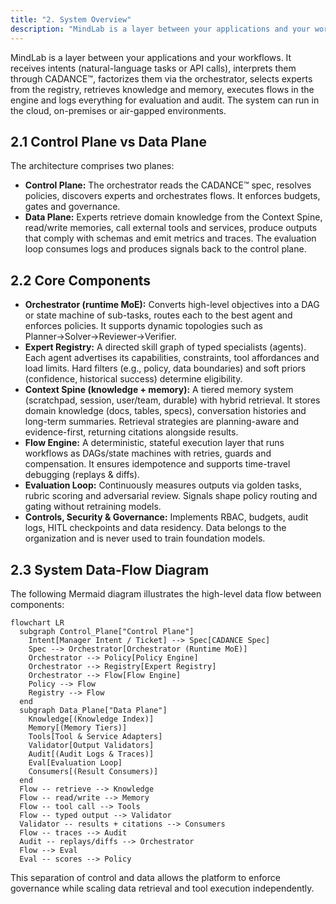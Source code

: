 ```yaml
---
title: "2. System Overview"
description: "MindLab is a layer between your applications and your workflows, composed of a control plane and a data plane."
---
```


MindLab is a layer between your applications and your workflows. It receives intents (natural-language tasks or API calls), interprets them through CADANCE™, factorizes them via the orchestrator, selects experts from the registry, retrieves knowledge and memory, executes flows in the engine and logs everything for evaluation and audit. The system can run in the cloud, on-premises or air-gapped environments.

## 2.1 Control Plane vs Data Plane

The architecture comprises two planes:

- **Control Plane:** The orchestrator reads the CADANCE™ spec, resolves policies, discovers experts and orchestrates flows. It enforces budgets, gates and governance.
- **Data Plane:** Experts retrieve domain knowledge from the Context Spine, read/write memories, call external tools and services, produce outputs that comply with schemas and emit metrics and traces. The evaluation loop consumes logs and produces signals back to the control plane.

## 2.2 Core Components

- **Orchestrator (runtime MoE):** Converts high-level objectives into a DAG or state machine of sub-tasks, routes each to the best agent and enforces policies. It supports dynamic topologies such as Planner→Solver→Reviewer→Verifier.
- **Expert Registry:** A directed skill graph of typed specialists (agents). Each agent advertises its capabilities, constraints, tool affordances and load limits. Hard filters (e.g., policy, data boundaries) and soft priors (confidence, historical success) determine eligibility.
- **Context Spine (knowledge + memory):** A tiered memory system (scratchpad, session, user/team, durable) with hybrid retrieval. It stores domain knowledge (docs, tables, specs), conversation histories and long-term summaries. Retrieval strategies are planning-aware and evidence-first, returning citations alongside results.
- **Flow Engine:** A deterministic, stateful execution layer that runs workflows as DAGs/state machines with retries, guards and compensation. It ensures idempotence and supports time-travel debugging (replays & diffs).
- **Evaluation Loop:** Continuously measures outputs via golden tasks, rubric scoring and adversarial review. Signals shape policy routing and gating without retraining models.
- **Controls, Security & Governance:** Implements RBAC, budgets, audit logs, HITL checkpoints and data residency. Data belongs to the organization and is never used to train foundation models.

## 2.3 System Data-Flow Diagram

The following Mermaid diagram illustrates the high-level data flow between components:

```mermaid
flowchart LR
  subgraph Control_Plane["Control Plane"]
    Intent[Manager Intent / Ticket] --> Spec[CADANCE Spec]
    Spec --> Orchestrator[Orchestrator (Runtime MoE)]
    Orchestrator --> Policy[Policy Engine]
    Orchestrator --> Registry[Expert Registry]
    Orchestrator --> Flow[Flow Engine]
    Policy --> Flow
    Registry --> Flow
  end
  subgraph Data_Plane["Data Plane"]
    Knowledge[(Knowledge Index)]
    Memory[(Memory Tiers)]
    Tools[Tool & Service Adapters]
    Validator[Output Validators]
    Audit[(Audit Logs & Traces)]
    Eval[Evaluation Loop]
    Consumers[(Result Consumers)]
  end
  Flow -- retrieve --> Knowledge
  Flow -- read/write --> Memory
  Flow -- tool call --> Tools
  Flow -- typed output --> Validator
  Validator -- results + citations --> Consumers
  Flow -- traces --> Audit
  Audit -- replays/diffs --> Orchestrator
  Flow --> Eval
  Eval -- scores --> Policy
```

This separation of control and data allows the platform to enforce governance while scaling data retrieval and tool execution independently.